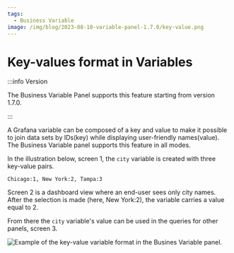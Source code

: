 ```yaml
---
tags:
  - Business Variable
image: /img/blog/2023-08-10-variable-panel-1.7.0/key-value.png
---
```



# Key-values format in Variables

:::info Version

The Business Variable Panel supports this feature starting from version 1.7.0.

:::

A Grafana variable can be composed of a key and value to make it possible to join data sets by IDs(key) while displaying user-friendly names(value). The Business Variable panel supports this feature in all modes.

In the illustration below, screen 1, the `city` variable is created with three key-value pairs.

```text
Chicago:1, New York:2, Tampa:3
```

Screen 2 is a dashboard view where an end-user sees only city names. After the selection is made (here, New York:2), the variable carries a value equal to 2.

From there the `city` variable's value can be used in the queries for other panels, screen 3.

<Image
  title="Example of the key-value variable format in the Busines Variable panel."
  src="/img/blog/2023-08-10-variable-panel-1.7.0/key-value.png"
/>
